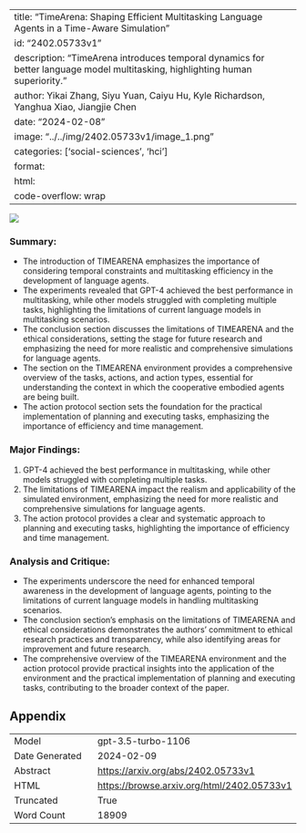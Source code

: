 
---
title: "TimeArena: Shaping Efficient Multitasking Language Agents in a Time-Aware Simulation"
id: "2402.05733v1"
description: "TimeArena introduces temporal dynamics for better language model multitasking, highlighting human superiority."
author: Yikai Zhang, Siyu Yuan, Caiyu Hu, Kyle Richardson, Yanghua Xiao, Jiangjie Chen
date: "2024-02-08"
image: "../../img/2402.05733v1/image_1.png"
categories: ['social-sciences', 'hci']
format:
  html:
    code-overflow: wrap
---

![](../../img/2402.05733v1/image_1.png)

### Summary:
- The introduction of TIMEARENA emphasizes the importance of considering temporal constraints and multitasking efficiency in the development of language agents.
- The experiments revealed that GPT-4 achieved the best performance in multitasking, while other models struggled with completing multiple tasks, highlighting the limitations of current language models in multitasking scenarios.
- The conclusion section discusses the limitations of TIMEARENA and the ethical considerations, setting the stage for future research and emphasizing the need for more realistic and comprehensive simulations for language agents.
- The section on the TIMEARENA environment provides a comprehensive overview of the tasks, actions, and action types, essential for understanding the context in which the cooperative embodied agents are being built.
- The action protocol section sets the foundation for the practical implementation of planning and executing tasks, emphasizing the importance of efficiency and time management.

### Major Findings:
1. GPT-4 achieved the best performance in multitasking, while other models struggled with completing multiple tasks.
2. The limitations of TIMEARENA impact the realism and applicability of the simulated environment, emphasizing the need for more realistic and comprehensive simulations for language agents.
3. The action protocol provides a clear and systematic approach to planning and executing tasks, highlighting the importance of efficiency and time management.

### Analysis and Critique:
- The experiments underscore the need for enhanced temporal awareness in the development of language agents, pointing to the limitations of current language models in handling multitasking scenarios.
- The conclusion section's emphasis on the limitations of TIMEARENA and ethical considerations demonstrates the authors' commitment to ethical research practices and transparency, while also identifying areas for improvement and future research.
- The comprehensive overview of the TIMEARENA environment and the action protocol provide practical insights into the application of the environment and the practical implementation of planning and executing tasks, contributing to the broader context of the paper.

## Appendix

|          |          |
|----------|----------|
| Model     | gpt-3.5-turbo-1106       |
| Date Generated     | 2024-02-09       |
| Abstract | [https://arxiv.org/abs/2402.05733v1](https://arxiv.org/abs/2402.05733v1)        |
| HTML     | [https://browse.arxiv.org/html/2402.05733v1](https://browse.arxiv.org/html/2402.05733v1)       |
| Truncated       | True       |
| Word Count       | 18909       |